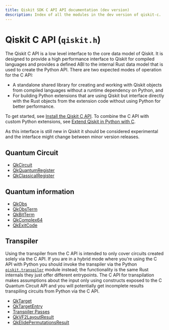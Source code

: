 ```yaml
---
title: Qiskit SDK C API API documentation (dev version)
description: Index of all the modules in the dev version of qiskit-c.
---
```


<span id="qiskit-c-api-qiskit-h" />

# Qiskit C API (`qiskit.h`)

The Qiskit C API is a low level interface to the core data model of Qiskit. It is designed to provide a high performance interface to Qiskit for compiled languages and provides a defined ABI to the internal Rust data model that is used to create the Python API. There are two expected modes of operation for the C API:

*   A standalone shared library for creating and working with Qiskit objects from compiled languages without a runtime dependency on Python, and
*   For building Python extensions that are using Qiskit but interface directly with the Rust objects from the extension code without using Python for better performance.

To get started, see [Install the Qiskit C API](/docs/guides/install-c-api). To combine the C API with custom Python extensions, see [Extend Qiskit in Python with C](/docs/guides/c-extension-for-python).

As this interface is still new in Qiskit it should be considered experimental and the interface might change between minor version releases.

## Quantum Circuit

*   [QkCircuit](qk-circuit)
*   [QkQuantumRegister](qk-quantum-register)
*   [QkClassicalRegister](qk-classical-register)

## Quantum information

*   [QkObs](qk-obs)
*   [QkObsTerm](qk-obs-term)
*   [QkBitTerm](qk-bit-term)
*   [QkComplex64](qk-complex-64)
*   [QkExitCode](qk-exit-code)

## Transpiler

Using the transpiler from the C API is intended to only cover circuits created solely via the C API. If you are in a hybrid mode where you’re using the C API with Python you should invoke the transpiler via the Python [`qiskit.transpiler`](/docs/api/qiskit/dev/transpiler#module-qiskit.transpiler "qiskit.transpiler") module instead; the functionality is the same Rust internals they just offer different entrypoints. The C API for transpilation makes assumptions about the input only using constructs exposed to the C Quantum Circuit API and you will potentially get incomplete results transpiling circuits from Python via the C API.

*   [QkTarget](qk-target)
*   [QkTargetEntry](qk-target-entry)
*   [Transpiler Passes](qk-transpiler-passes)
*   [QkVF2LayoutResult](qk-vf-2-layout-result)
*   [QkElidePermutationsResult](qk-elide-permutations-result)


